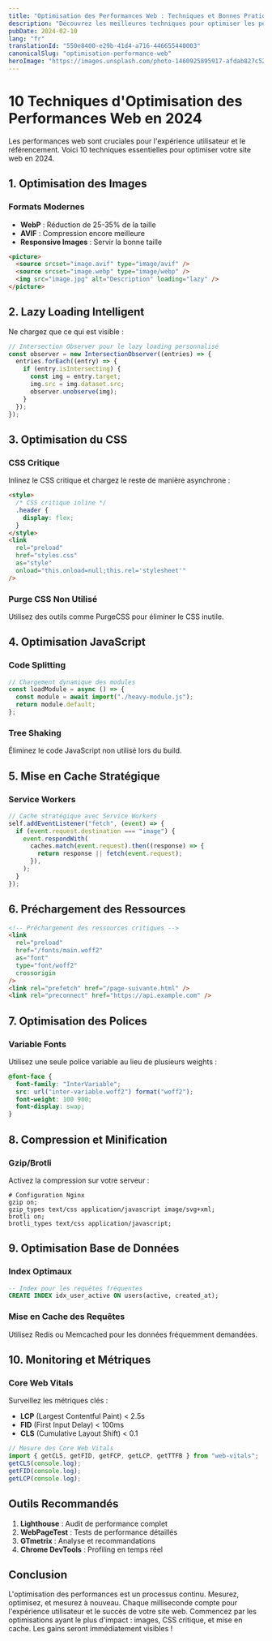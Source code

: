 ---
title: "Optimisation des Performances Web : Techniques et Bonnes Pratiques"
description: "Découvrez les meilleures techniques pour optimiser les performances de votre site web et améliorer l'expérience utilisateur."
pubDate: 2024-02-10
lang: "fr"
translationId: "550e8400-e29b-41d4-a716-446655440003"
canonicalSlug: "optimisation-performance-web"
heroImage: "https://images.unsplash.com/photo-1460925895917-afdab827c52f?ixlib=rb-4.0.3&auto=format&fit=crop&w=1200&h=600&q=80"
---
# 10 Techniques d'Optimisation des Performances Web en 2024
Les performances web sont cruciales pour l'expérience utilisateur et le référencement. Voici 10 techniques essentielles pour optimiser votre site web en 2024.
## 1. Optimisation des Images
### Formats Modernes
- **WebP** : Réduction de 25-35% de la taille
- **AVIF** : Compression encore meilleure
- **Responsive Images** : Servir la bonne taille
```html
<picture>
  <source srcset="image.avif" type="image/avif" />
  <source srcset="image.webp" type="image/webp" />
  <img src="image.jpg" alt="Description" loading="lazy" />
</picture>
```
## 2. Lazy Loading Intelligent
Ne chargez que ce qui est visible :
```javascript
// Intersection Observer pour le lazy loading personnalisé
const observer = new IntersectionObserver((entries) => {
  entries.forEach((entry) => {
    if (entry.isIntersecting) {
      const img = entry.target;
      img.src = img.dataset.src;
      observer.unobserve(img);
    }
  });
});
```
## 3. Optimisation du CSS
### CSS Critique
Inlinez le CSS critique et chargez le reste de manière asynchrone :
```html
<style>
  /* CSS critique inline */
  .header {
    display: flex;
  }
</style>
<link
  rel="preload"
  href="styles.css"
  as="style"
  onload="this.onload=null;this.rel='stylesheet'"
/>
```
### Purge CSS Non Utilisé
Utilisez des outils comme PurgeCSS pour éliminer le CSS inutile.
## 4. Optimisation JavaScript
### Code Splitting
```javascript
// Chargement dynamique des modules
const loadModule = async () => {
  const module = await import("./heavy-module.js");
  return module.default;
};
```
### Tree Shaking
Éliminez le code JavaScript non utilisé lors du build.
## 5. Mise en Cache Stratégique
### Service Workers
```javascript
// Cache stratégique avec Service Workers
self.addEventListener("fetch", (event) => {
  if (event.request.destination === "image") {
    event.respondWith(
      caches.match(event.request).then((response) => {
        return response || fetch(event.request);
      }),
    );
  }
});
```
## 6. Préchargement des Ressources
```html
<!-- Préchargement des ressources critiques -->
<link
  rel="preload"
  href="/fonts/main.woff2"
  as="font"
  type="font/woff2"
  crossorigin
/>
<link rel="prefetch" href="/page-suivante.html" />
<link rel="preconnect" href="https://api.example.com" />
```
## 7. Optimisation des Polices
### Variable Fonts
Utilisez une seule police variable au lieu de plusieurs weights :
```css
@font-face {
  font-family: "InterVariable";
  src: url("inter-variable.woff2") format("woff2");
  font-weight: 100 900;
  font-display: swap;
}
```
## 8. Compression et Minification
### Gzip/Brotli
Activez la compression sur votre serveur :
```nginx
# Configuration Nginx
gzip on;
gzip_types text/css application/javascript image/svg+xml;
brotli on;
brotli_types text/css application/javascript;
```
## 9. Optimisation Base de Données
### Index Optimaux
```sql
-- Index pour les requêtes fréquentes
CREATE INDEX idx_user_active ON users(active, created_at);
```
### Mise en Cache des Requêtes
Utilisez Redis ou Memcached pour les données fréquemment demandées.
## 10. Monitoring et Métriques
### Core Web Vitals
Surveillez les métriques clés :
- **LCP** (Largest Contentful Paint) < 2.5s
- **FID** (First Input Delay) < 100ms
- **CLS** (Cumulative Layout Shift) < 0.1
```javascript
// Mesure des Core Web Vitals
import { getCLS, getFID, getFCP, getLCP, getTTFB } from "web-vitals";
getCLS(console.log);
getFID(console.log);
getLCP(console.log);
```
## Outils Recommandés
1. **Lighthouse** : Audit de performance complet
2. **WebPageTest** : Tests de performance détaillés
3. **GTmetrix** : Analyse et recommandations
4. **Chrome DevTools** : Profiling en temps réel
## Conclusion
L'optimisation des performances est un processus continu. Mesurez, optimisez, et mesurez à nouveau. Chaque milliseconde compte pour l'expérience utilisateur et le succès de votre site web.
Commencez par les optimisations ayant le plus d'impact : images, CSS critique, et mise en cache. Les gains seront immédiatement visibles !
